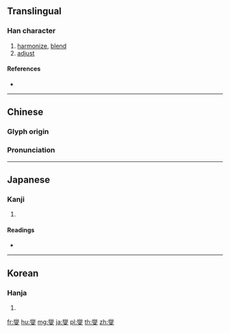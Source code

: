 ==Translingual==

===Han character===
{{Han char|rn=86|rad=火|as=13|sn=17|four=99407|canj=FFE|ids=⿱⿲火言火又}}

# [[harmonize]], [[blend]]
# [[adjust]]

====References====
* {{Han ref|kx=0685.120|dkj=19481|dj=1098.040|hdz=10402.120|uh=71EE|ud=29166|bh=C0E8|bd=49384}}

----

==Chinese==
{{zh-forms}}

===Glyph origin===
{{Han etym}}

===Pronunciation===
{{zh-pron
|m=xiè
|c=sip3,sit3
|mc=y
|oc=y
|ma=
|cat=v
}}

----

==Japanese==

===Kanji===
{{ja-kanji|grade=|rs=火13}}

# {{defn|lang=ja|sort=火13}}

====Readings====
* {{ja-readings|on=[[しょう]] (shō)|kun=[[やわらげる]] (yawarageru)}}

----

==Korean==

===Hanja===
{{ko-hanja|hangeul=섭|eumhun=불꽃|rv=seop|mr=sŏp|y=sep}}

# {{defn|lang=ko|sort=火13}}

[[fr:燮]]
[[hu:燮]]
[[mg:燮]]
[[ja:燮]]
[[pl:燮]]
[[th:燮]]
[[zh:燮]]